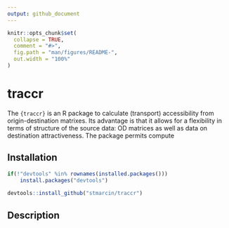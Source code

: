 ```yaml
---
output: github_document
---
```


<!-- README.md is generated from README.Rmd. Please edit that file -->

```r
knitr::opts_chunk$set(
  collapse = TRUE,
  comment = "#>",
  fig.path = "man/figures/README-",
  out.width = "100%"
)
```

# traccr

<!-- badges: start -->
<!-- badges: end -->

The `{traccr}` is an R package to calculate (transport) accessibility from origin-destination matrixes. Its advantage is that it allows for a flexibility in terms of structure of the source data: OD matrices as well as data on destination attractiveness. The package permits compute 

## Installation



``` r
if(!"devtools" %in% rownames(installed.packages())) 
    install.packages("devtools")
    
devtools::install_github("stmarcin/traccr")
```

## Description
